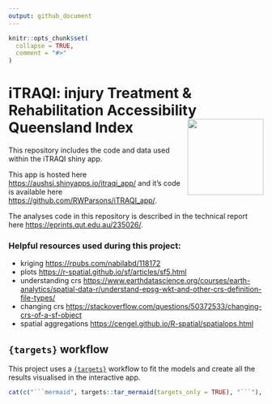 ```yaml
---
output: github_document
---
```


<!-- README.md is generated from README.Rmd. Please edit that file -->

```r
knitr::opts_chunk$set(
  collapse = TRUE,
  comment = "#>"
)
```

# iTRAQI: injury Treatment & Rehabilitation Accessibility Queensland Index <a href='https://access.healthequity.link/'><img src='www/iTRAQI-hex.png' align="right" height="150" /></a>

This repository includes the code and data used within the iTRAQI shiny app.

This app is hosted here <https://aushsi.shinyapps.io/itraqi_app/> and it's code is available here <https://github.com/RWParsons/iTRAQI_app/>.

The analyses code in this repository is described in the technical report here <https://eprints.qut.edu.au/235026/>.


### Helpful resources used during this project:
* kriging <https://rpubs.com/nabilabd/118172>
* plots <https://r-spatial.github.io/sf/articles/sf5.html>
* understanding crs <https://www.earthdatascience.org/courses/earth-analytics/spatial-data-r/understand-epsg-wkt-and-other-crs-definition-file-types/>
* changing crs <https://stackoverflow.com/questions/50372533/changing-crs-of-a-sf-object>
* spatial aggregations <https://cengel.github.io/R-spatial/spatialops.html>

## `{targets}` workflow

This project uses a [`{targets}`](https://books.ropensci.org/targets/) workflow to fit the models and create all the results visualised in the interactive app.

```r
cat(c("```mermaid", targets::tar_mermaid(targets_only = TRUE), "```"), sep = "\n")
```
